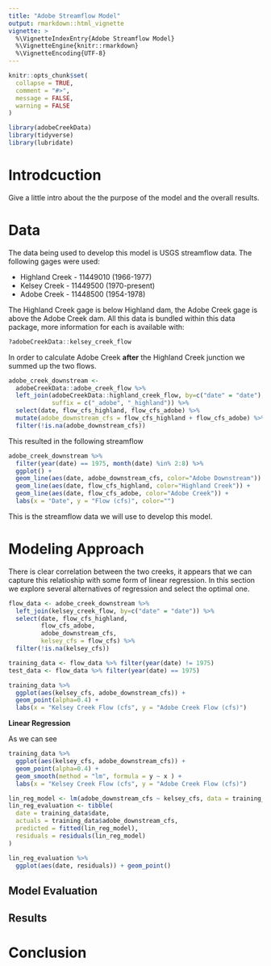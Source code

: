 ```yaml
---
title: "Adobe Streamflow Model"
output: rmarkdown::html_vignette
vignette: >
  %\VignetteIndexEntry{Adobe Streamflow Model}
  %\VignetteEngine{knitr::rmarkdown}
  %\VignetteEncoding{UTF-8}
---
```


```r
knitr::opts_chunk$set(
  collapse = TRUE,
  comment = "#>", 
  message = FALSE, 
  warning = FALSE
)
```

```r
library(adobeCreekData)
library(tidyverse)
library(lubridate)
```

# Introdcuction 

Give a little intro about the the purpose of the model and the overall results.

# Data

The data being used to develop this model is USGS streamflow data. The following 
gages were used:

* Highland Creek - 11449010 (1966-1977)
* Kelsey Creek - 11449500 (1970-present)
* Adobe Creek - 11448500 (1954-1978)

The Highland Creek gage is below Highland dam, the Adobe Creek gage is above the 
Adobe Creek dam. All this data is bundled within this data package, more information 
for each is available with: 

```r
?adobeCreekData::kelsey_creek_flow
```

In order to calculate Adobe Creek **after** the Highland Creek junction we summed 
up the two flows. 

```r
adobe_creek_downstream <- 
  adobeCreekData::adobe_creek_flow %>% 
  left_join(adobeCreekData::highland_creek_flow, by=c("date" = "date"), 
            suffix = c("_adobe", "_highland")) %>% 
  select(date, flow_cfs_highland, flow_cfs_adobe) %>% 
  mutate(adobe_downstream_cfs = flow_cfs_highland + flow_cfs_adobe) %>% 
  filter(!is.na(adobe_downstream_cfs))
```

This resulted in the following streamflow

```r
adobe_creek_downstream %>% 
  filter(year(date) == 1975, month(date) %in% 2:8) %>% 
  ggplot() + 
  geom_line(aes(date, adobe_downstream_cfs, color="Adobe Downstream")) + 
  geom_line(aes(date, flow_cfs_highland, color="Highland Creek")) + 
  geom_line(aes(date, flow_cfs_adobe, color="Adobe Creek")) + 
  labs(x = "Date", y = "Flow (cfs)", color="")
```

This is the streamflow data we will use to develop this model.

# Modeling Approach

There is clear correlation between the two creeks, it appears that we can capture
this relatioship with some form of linear regression. In this section we explore
several alternatives of regression and select the optimal one.

```r
flow_data <- adobe_creek_downstream %>% 
  left_join(kelsey_creek_flow, by=c("date" = "date")) %>% 
  select(date, flow_cfs_highland, 
         flow_cfs_adobe, 
         adobe_downstream_cfs, 
         kelsey_cfs = flow_cfs) %>% 
  filter(!is.na(kelsey_cfs))

training_data <- flow_data %>% filter(year(date) != 1975)
test_data <- flow_data %>% filter(year(date) == 1975)
```

```r
training_data %>% 
  ggplot(aes(kelsey_cfs, adobe_downstream_cfs)) + 
  geom_point(alpha=0.4) + 
  labs(x = "Kelsey Creek Flow (cfs", y = "Adobe Creek Flow (cfs)")
```

**Linear Regression**

As we can see

```r
training_data %>% 
  ggplot(aes(kelsey_cfs, adobe_downstream_cfs)) + 
  geom_point(alpha=0.4) + 
  geom_smooth(method = "lm", formula = y ~ x ) + 
  labs(x = "Kelsey Creek Flow (cfs", y = "Adobe Creek Flow (cfs)") 
```

```r
lin_reg_model <- lm(adobe_downstream_cfs ~ kelsey_cfs, data = training_data)
lin_reg_evaluation <- tibble(
  date = training_data$date, 
  actuals = training_data$adobe_downstream_cfs, 
  predicted = fitted(lin_reg_model), 
  residuals = residuals(lin_reg_model)
)
```

```r
lin_reg_evaluation %>% 
  ggplot(aes(date, residuals)) + geom_point()
```

## Model Evaluation 

## Results

# Conclusion
